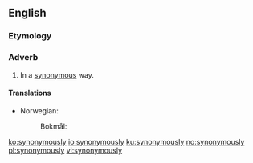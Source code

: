 ==English==

===Etymology===
{{suffix|synonymous|ly|lang=en}}

===Adverb===
{{en-adv}}

# In a [[synonymous]] way.

====Translations====
{{trans-top|in a synonymous way}}
* Norwegian:
*: Bokmål: {{t|nb|synonymt}}
{{trans-mid}}
{{trans-bottom}}

[[ko:synonymously]]
[[io:synonymously]]
[[ku:synonymously]]
[[no:synonymously]]
[[pl:synonymously]]
[[vi:synonymously]]